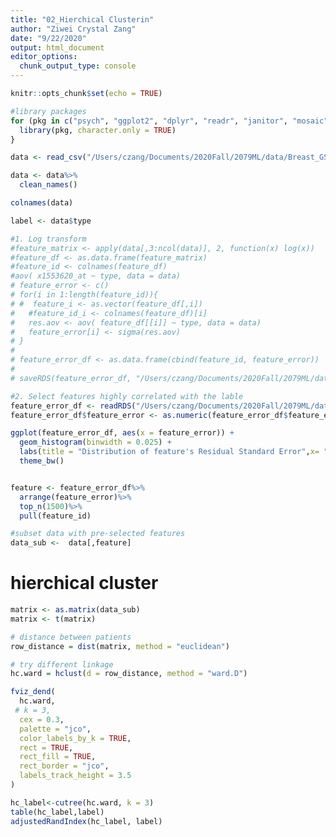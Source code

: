 ```yaml
---
title: "02_Hierchical Clusterin"
author: "Ziwei Crystal Zang"
date: "9/22/2020"
output: html_document
editor_options: 
  chunk_output_type: console
---
```


```r
knitr::opts_chunk$set(echo = TRUE)

#library packages
for (pkg in c("psych", "ggplot2", "dplyr", "readr", "janitor", "mosaic", "factoextra")) {
  library(pkg, character.only = TRUE)
}
```

```r
data <- read_csv("/Users/czang/Documents/2020Fall/2079ML/data/Breast_GSE45827.csv") 

data <- data%>%
  clean_names()

colnames(data)

label <- data$type

```


```r
#1. Log transform
#feature_matrix <- apply(data[,3:ncol(data)], 2, function(x) log(x))
#feature_df <- as.data.frame(feature_matrix)
#feature_id <- colnames(feature_df)
#aov( x1553620_at ~ type, data = data)
# feature_error <- c()
# for(i in 1:length(feature_id)){
# #  feature_i <- as.vector(feature_df[,i])
#   #feature_id_i <- colnames(feature_df)[i]
#   res.aov <- aov( feature_df[[i]] ~ type, data = data)
#   feature_error[i] <- sigma(res.aov)
# }
# 
# feature_error_df <- as.data.frame(cbind(feature_id, feature_error))
# 
# saveRDS(feature_error_df, "/Users/czang/Documents/2020Fall/2079ML/data/feature_error.rds")

```


```r
#2. Select features highly correlated with the lable
feature_error_df <- readRDS("/Users/czang/Documents/2020Fall/2079ML/data/feature_error.rds")
feature_error_df$feature_error <- as.numeric(feature_error_df$feature_error)

ggplot(feature_error_df, aes(x = feature_error)) +
  geom_histogram(binwidth = 0.025) + 
  labs(title = "Distribution of feature's Residual Standard Error",x= "residual standard error") +
  theme_bw()


feature <- feature_error_df%>%
  arrange(feature_error)%>%
  top_n(1500)%>%
  pull(feature_id)

#subset data with pre-selected features
data_sub <-  data[,feature]
```

# hierchical cluster
```r
matrix <- as.matrix(data_sub)
matrix <- t(matrix)

# distance between patients
row_distance = dist(matrix, method = "euclidean")

# try different linkage
hc.ward = hclust(d = row_distance, method = "ward.D")

fviz_dend(
  hc.ward,
 # k = 3,
  cex = 0.3,
  palette = "jco",
  color_labels_by_k = TRUE,
  rect = TRUE,
  rect_fill = TRUE,
  rect_border = "jco",
  labels_track_height = 3.5
)

hc_label<-cutree(hc.ward, k = 3)
table(hc_label,label)
adjustedRandIndex(hc_label, label)
```

